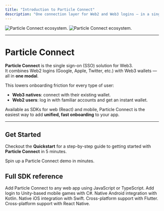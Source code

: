 ```yaml
---
title: "Introduction to Particle Connect"
description: "One connection layer for Web2 and Web3 logins — in a single modal."
---
```


<img
  className="block dark:hidden"
  src="/social-logins/connect/images/connect.png"
  alt="Particle Connect ecosystem."
/>
<img
  className="hidden dark:block"
  src="/social-logins/connect/images/connect.png"
  alt="Particle Connect ecosystem."
/>

---

# Particle Connect

**Particle Connect** is the single sign-on (SSO) solution for Web3.  
It combines Web2 logins (Google, Apple, Twitter, etc.) with Web3 wallets — all in **one modal**.  

This lowers onboarding friction for every type of user:  
- **Web3 natives**: connect with their existing wallet.  
- **Web2 users**: log in with familiar accounts and get an instant wallet.  

<Note>Available as SDKs for web (React) and mobile, Particle Connect is the easiest way to add **unified, fast onboarding** to your app.</Note>

---

## Get Started

Checkout the **Quickstart** for a step-by-step guide to getting started with **Particle Connect** in 5 minutes.

<Card title="Web Quickstart" icon="rocket" href="/social-logins/connect/quickstart/web-quickstart">
    Spin up a Particle Connect demo in minutes.
</Card>

## Full SDK reference

<CardGroup cols={3}>
  <Card title="Web SDK" icon="code" href="/social-logins/connect/desktop/web">
    Add Particle Connect to any web app using JavaScript or TypeScript.
  </Card>
  <Card title="Unity SDK" icon="code" href="/social-logins/connect/mobile/unity">
    Add login to Unity-based mobile games with C#.
  </Card>
  <Card title="Android SDK" icon="code" href="/social-logins/connect/mobile/android">
    Native Android integration with Kotlin.
  </Card>
  <Card title="iOS SDK" icon="code" href="/social-logins/connect/mobile/ios">
    Native iOS integration with Swift.
  </Card>
  <Card title="Flutter SDK" icon="code" href="/social-logins/connect/mobile/flutter">
    Cross-platform support with Flutter.
  </Card>
  <Card title="React Native SDK" icon="code" href="/social-logins/connect/mobile/react">
    Cross-platform support with React Native.
  </Card>
</CardGroup>
